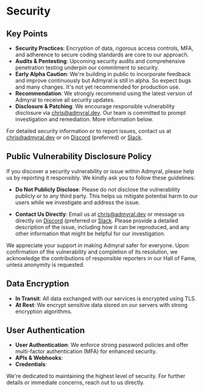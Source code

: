 # Security

## Key Points

-   **Security Practices**: Encryption of data, rigorous access controls, MFA, and adherence to secure coding standards are core to our approach.
-   **Audits & Pentesting**: Upcoming security audits and comprehensive penetration testing underpin our commitment to security.
-   **Early Alpha Caution**: We're building in public to incorporate feedback and improve continuously but Admyral is still in alpha. So expect bugs and many
    changes. It's not yet recommended for production use.
-   **Recommendation**: We strongly recommend using the latest version of Admyral to receive all security updates.
-   **Disclosure & Patching**: We encourage responsible vulnerability disclosure via chris@admyral.dev. Our team is committed to prompt investigation and
    remediation. More information below.

For detailed security information or to report issues, contact us at chris@admyral.dev or on [Discord](https://discord.gg/GqbJZT9Hbf) (preferred) or [Slack](https://join.slack.com/t/admyralcommunity/shared_invite/zt-2hqxj1xrr-YoWXYq7t8l3i5GyTCzEwPg).

## Public Vulnerability Disclosure Policy

If you discover a security vulnerability or issue within Admyral, please help us by reporting it responsibly. We kindly ask you to follow these guidelines:

-   **Do Not Publicly Disclose**: Please do not disclose the vulnerability publicly or to any third party. This helps us mitigate potential harm to our users
    while we investigate and address the issue.

-   **Contact Us Directly**: Email us at chris@admyral.dev or message us directly on [Discord](https://discord.gg/GqbJZT9Hbf) (preferred or [Slack](https://join.slack.com/t/admyralcommunity/shared_invite/zt-2hqxj1xrr-YoWXYq7t8l3i5GyTCzEwPg). Please provide a
    detailed description of the issue, including how it can be reproduced, and any other information that might be helpful for our investigation.

We appreciate your support in making Admyral safer for everyone. Upon confirmation of the vulnerability and completion of its resolution, we acknowledge the
contributions of responsible reporters in our Hall of Fame, unless anonymity is requested.

## Data Encryption

-   **In Transit**: All data exchanged with our services is encrypted using TLS.
-   **At Rest**: We encrypt sensitive data stored on our servers with strong encryption algorithms.

## User Authentication

-   **User Authentication**: We enforce strong password policies and offer multi-factor authentication (MFA) for enhanced security.
-   **APIs & Webhooks**:
-   **Credentials**:

We're dedicated to maintaining the highest level of security. For further details or immediate concerns, reach out to us directly.
